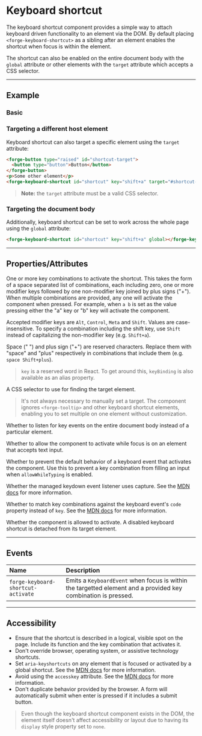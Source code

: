 
<PageSection>

# Keyboard shortcut

The keyboard shortcut component provides a simple way to attach keyboard driven functionality to an
element via the DOM. By default placing `<forge-keyboard-shortcut>` as a sibling after an element
enables the shortcut when focus is within the element.

The shortcut can also be enabled on the entire document body with the `global` attribute or other
elements with the `target` attribute which accepts a CSS selector.

</PageSection>

---

<PageSection>

## Example

### Basic

<LiveDemo layout="column" codeHtml={KeyboardShortcutBasicHtml()} codeTs={KeyboardShortcutBasicTs()}>
  <KeyboardShortcutBasicDemo />
</LiveDemo>

### Targeting a different host element

Keyboard shortcut can also target a specific element using the `target` attribute:

```html
<forge-button type="raised" id="shortcut-target">
  <button type="button">Button</button>
</forge-button>
<p>Some other element</p>
<forge-keyboard-shortcut id="shortcut" key="shift+a" target="#shortcut-target"></forge-keyboard-shortcut>
```

> **Note:** the `target` attribute must be a valid CSS selector.

### Targeting the document body

Additionally, keyboard shortcut can be set to work across the whole page using the `global` attribute:

```html
<forge-keyboard-shortcut id="shortcut" key="shift+a" global></forge-keyboard-shortcut>
```

</PageSection>

---

<PageSection>

## Properties/Attributes    

<PropertyDef name="key" type="string" defaultValue="''">

One or more key combinations to activate the shortcut. This takes the form of a space separated
list of combinations, each including zero, one or more modifier keys followed by one non-modifier
key joined by plus signs ("+"). When multiple combinations are provided, any one will activate the
component when pressed. For example, when `a b` is set as the value pressing either the "a" key or
"b" key will activate the component.

Accepted modifier keys are `Alt`, `Control`, `Meta` and `Shift`. Values are case-insensitive. To
specify a combination including the shift key, use `Shift` instead of capitalizing the non-modifier
key (e.g. `Shift+a`).

Space (" ") and plus sign ("+") are reserved characters. Replace them with "space" and
"plus" respectively in combinations that include them (e.g. `space Shift+plus`).

> `key` is a reserved word in React. To get around this, `keyBinding` is also available as an
> alias property.

</PropertyDef>

<PropertyDef name="target" type="string" defaultValue="''">

A CSS selector to use for finding the target element.

> It's not always necessary to manually set a target. The component ignores `<forge-tooltip>` and
> other keyboard shortcut elements, enabling you to set multiple on one element without
> customization.

</PropertyDef>

<PropertyDef name="global" type="boolean" defaultValue="false">

Whether to listen for key events on the entire document body instead of a particular element.

</PropertyDef>

<PropertyDef name="allowWhileTyping" type="boolean" defaultValue="false">

Whether to allow the component to activate while focus is on an element that accepts text input.

</PropertyDef>

<PropertyDef name="preventDefault" type="boolean" defaultValue="false">

Whether to prevent the default behavior of a keyboard event that activates the component. Use this
to prevent a key combination from filling an input when `allowWhileTyping` is enabled.

</PropertyDef>

<PropertyDef name="capture" type="boolean" defaultValue="false">

Whether the managed keydown event listener uses capture. See the [MDN docs](https://developer.mozilla.org/en-US/docs/Web/API/EventTarget/addEventListener)
for more information.

</PropertyDef>

<PropertyDef name="useCode" type="boolean" defaultValue="false">

Whether to match key combinations against the keyboard event's `code` property instead of `key`.
See the [MDN docs](https://developer.mozilla.org/en-US/docs/Web/API/KeyboardEvent/code) for more
information.

</PropertyDef>

<PropertyDef name="disabled" type="boolean" defaultValue="false">

Whether the component is allowed to activate. A disabled keyboard shortcut is detached from its
target element.

</PropertyDef>

</PageSection>

---

<PageSection>

## Events

| Name                               | Description
| :--------------------------------- | :----------------------
| `forge-keyboard-shortcut-activate` | Emits a `KeyboardEvent` when focus is within the targetted element and a provided key combination is pressed.

</PageSection>

---

<PageSection>

## Accessibility

- Ensure that the shortcut is described in a logical, visible spot on the page. Include its
function and the key combination that activates it.
- Don't override browser, operating system, or assistive technology shortcuts.
- Set `aria-keyshortcuts` on any element that is focused or activated by a global shortcut. See the
[MDN docs](https://developer.mozilla.org/en-US/docs/Web/Accessibility/ARIA/Attributes/aria-keyshortcuts)
for more information.
- Avoid using the `accesskey` attribute. See the [MDN docs](https://developer.mozilla.org/en-US/docs/Web/HTML/Global_attributes/accesskey)
for more information.
- Don't duplicate behavior provided by the browser. A form will automatically submit when enter is
pressed if it includes a submit button.

> Even though the keyboard shortcut component exists in the DOM, the element itself doesn't affect
> accessibility or layout due to having its `display` style property set to `none`.

</PageSection>